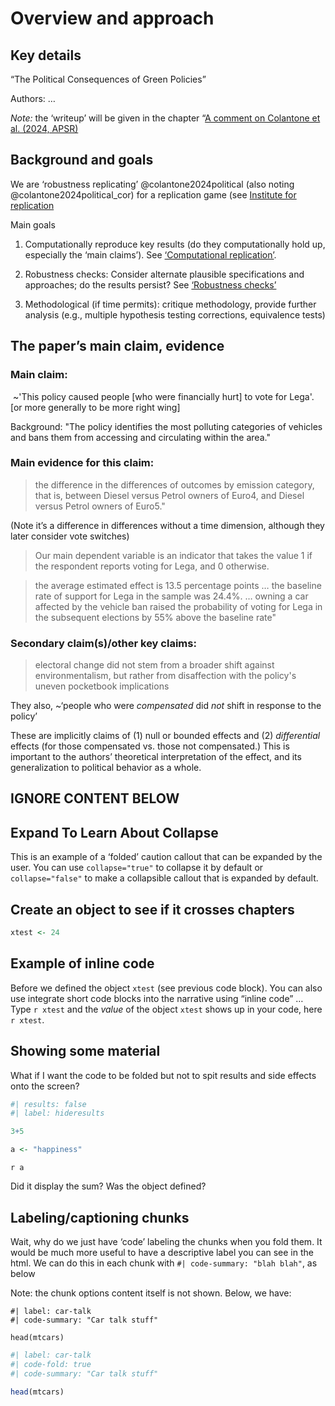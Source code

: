 # Overview and approach 

## Key details

"The Political Consequences of Green Policies"

Authors: ...

*Note:* the 'writeup' will be given in the chapter "[A comment on Colantone et al. (2024, APSR)](#writeup)

## Background and goals

We are 'robustness replicating' @colantone2024political (also noting @colantone2024political_cor) for a replication game (see [Institute for replication](i4rep.org)

Main goals

1.  Computationally reproduce key results (do they computationally hold up, especially the 'main claims'). See ['Computational replication'](#computational).

2.  Robustness checks: Consider alternate plausible specifications and approaches; do the results persist? See ['Robustness checks'](#robustness)

3.  Methodological (if time permits): critique methodology, provide further analysis (e.g., multiple hypothesis testing corrections, equivalence tests)

## The paper's main claim, evidence

###  **Main claim:**

 \~\'This policy caused people \[who were financially hurt\] to vote for Lega\'. \[or more generally to be more right wing\]

Background: \"The policy identifies the most polluting categories of vehicles and bans them from accessing and circulating within the area.\" 

### **Main evidence for this claim:** 

> the difference in the differences of outcomes by emission category, that is, between Diesel versus Petrol owners of Euro4, and Diesel versus Petrol owners of Euro5.\"

(Note it's a difference in differences without a time dimension, although they later consider vote switches) 


> Our main dependent variable is an indicator that takes the value 1 if the respondent reports voting for Lega, and 0 otherwise.

> the average estimated effect is 13.5 percentage points ... the baseline rate of support for Lega in the sample was 24.4%. ... owning a car affected by the vehicle ban raised the probability of voting for Lega in the subsequent elections by 55% above the baseline rate\"

### **Secondary claim(s)/other key claims:** 

> electoral change did not stem from a broader shift against environmentalism, but rather from disaffection with the policy\'s uneven pocketbook implications

They also, \~'people who were *compensated* did *not* shift in response to the policy'

These are implicitly claims of (1) null or bounded effects and (2) *differential* effects (for those compensated vs. those not compensated.) This is important to the authors' theoretical interpretation of the effect, and its generalization to political behavior as a whole.

## IGNORE CONTENT BELOW

::: {.callout-note collapse="true"}
## Expand To Learn About Collapse

This is an example of a 'folded' caution callout that can be expanded by the user. You can use `collapse="true"` to collapse it by default or `collapse="false"` to make a collapsible callout that is expanded by default.
:::

## Create an object to see if it crosses chapters

```r


xtest <- 24

```

## Example of inline code

Before we defined the object `xtest` (see previous code block). You can also use integrate short code blocks into the narrative using "inline code" ... Type `r xtest` and the *value* of the object `xtest` shows up in your code, here `r xtest`.

## Showing some material

What if I want the code to be folded but not to spit results and side effects onto the screen?

```r
#| results: false
#| label: hideresults

3+5

a <- "happiness"

```

`r a`

Did it display the sum? Was the object defined?

## Labeling/captioning chunks

Wait, why do we just have 'code' labeling the chunks when you fold them. It would be much more useful to have a descriptive label you can see in the html. We can do this in each chunk with `#| code-summary: "blah blah"`, as below

Note: the chunk options content itself is not shown. Below, we have:

```         
#| label: car-talk
#| code-summary: "Car talk stuff"

head(mtcars)
```

```r
#| label: car-talk
#| code-fold: true
#| code-summary: "Car talk stuff"

head(mtcars)

```
